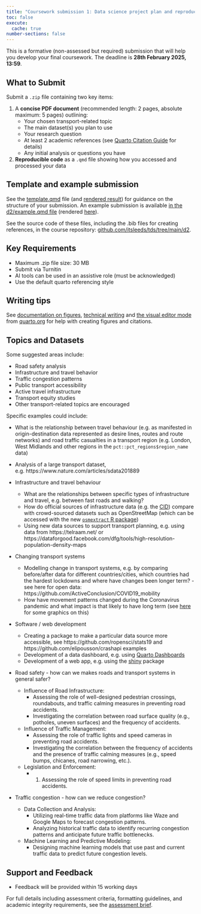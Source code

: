 ```yaml
---
title: "Coursework submission 1: Data science project plan and reproducible code"
toc: false
execute: 
  cache: true
number-sections: false
---
```


This is a formative (non-assessed but required) submission that will help you develop your final coursework. The deadline is **28th February 2025, 13:59**.

## What to Submit

Submit a `.zip` file containing two key items:

1. A **concise PDF document** (recommended length: 2 pages, absolute maximum: 5 pages) outlining:
    - Your chosen transport-related topic
    - The main dataset(s) you plan to use
    - Your research question
    - At least 2 academic references (see [Quarto Citation Guide](https://quarto.org/docs/get-started/authoring/rstudio.html#citations) for details)
    - Any initial analysis or questions you have

2. **Reproducible code** as a `.qmd` file showing how you accessed and processed your data

## Template and example submission

See the [template.qmd](https://github.com/itsleeds/tds/blob/main/d2/template.qmd) file (and [rendered result](template)) for guidance on the structure of your submission. An example submission is available [in the d2/example.qmd file](https://github.com/itsleeds/tds/blob/main/d2/example.qmd) (rendered [here](example)).

See the source code of these files, including the .bib files for creating references, in the course repository: [github.com/itsleeds/tds/tree/main/d2](https://github.com/itsleeds/tds/tree/main/d2).

## Key Requirements

- Maximum .zip file size: 30 MB
- Submit via Turnitin
- AI tools can be used in an assistive role (must be acknowledged)
- Use the default quarto referencing style

## Writing tips

See [documentation on figures](https://quarto.org/docs/authoring/figures.html#computations), [technical writing](https://quarto.org/docs/visual-editor/technical.html) and [the visual editor mode](https://quarto.org/docs/visual-editor/) from [quarto.org](https://quarto.org) for help with creating figures and citations.

## Topics and Datasets

Some suggested areas include:

- Road safety analysis
- Infrastructure and travel behavior
- Traffic congestion patterns
- Public transport accessibility
- Active travel infrastructure
- Transport equity studies
- Other transport-related topics are encouraged

Specific examples could include:

- What is the relationship between travel behaviour (e.g. as manifested in origin-destination data represented as desire lines, routes and route networks) and road traffic casualties in a transport region (e.g. London, West Midlands and other regions in the `pct::pct_regions$region_name` data)

- Analysis of a large transport dataset, e.g. https://www.nature.com/articles/sdata201889

- Infrastructure and travel behaviour
  - What are the relationships between specific types of infrastructure and travel, e.g. between fast roads and walking?
  - How do official sources of infrastructure data (e.g. the [CID](https://github.com/PublicHealthDataGeek/CycleInfraLnd/)) compare with crowd-sourced datasets such as OpenStreetMap (which can be accessed with the new [`osmextract` R package](https://github.com/ropensci/osmextract))
  - Using new data sources to support transport planning, e.g. using data from https://telraam.net/ or https://dataforgood.facebook.com/dfg/tools/high-resolution-population-density-maps 

- Changing transport systems
  - Modelling change in transport systems, e.g. by comparing before/after data for different countries/cities, which countries had the hardest lockdowns and where have changes been longer term? - see here for open data: https://github.com/ActiveConclusion/COVID19_mobility
  - How have movement patterns changed during the Coronavirus pandemic and what impact is that likely to have long term (see [here](https://saferactive.github.io/trafficalmr/articles/report3.html) for some graphics on this)
  
- Software / web development
  - Creating a package to make a particular data source more accessible, see https://github.com/ropensci/stats19 and https://github.com/elipousson/crashapi examples
  - Development of a data dashboard, e.g. using [Quarto Dashboards](https://quarto.org/docs/dashboards/)
  - Development of a web app, e.g. using the [shiny](https://shiny.rstudio.com/) package
  
- Road safety - how can we makes roads and transport systems in general safer?
  - Influence of Road Infrastructure: 
    - Assessing the role of well-designed pedestrian crossings, roundabouts, and traffic calming measures in preventing road accidents. 
    - Investigating the correlation between road surface quality (e.g., potholes, uneven surfaces) and the frequency of accidents.
  - Influence of Traffic Management: 
    - Assessing the role of traffic lights and speed cameras in preventing road accidents. 
    - Investigating the correlation between the frequency of accidents and the presence of traffic calming measures (e.g., speed bumps, chicanes, road narrowing, etc.).
  - Legislation and Enforcement:
    - 1. Assessing the role of speed limits in preventing road accidents.

- Traffic congestion - how can we reduce congestion?
  - Data Collection and Analysis:
    - Utilizing real-time traffic data from platforms like Waze and Google Maps to forecast congestion patterns.
    - Analyzing historical traffic data to identify recurring congestion patterns and anticipate future traffic bottlenecks.
  - Machine Learning and Predictive Modeling:
    - Designing machine learning models that use past and current traffic data to predict future congestion levels.
  

## Support and Feedback

- Feedback will be provided within 15 working days

For full details including assessment criteria, formatting guidelines, and academic integrity requirements, see the [assessment brief](assessment-brief).